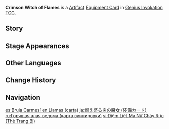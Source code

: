 {{About|the [[Genius Invokation TCG]] Equipment Card|the [[Artifact Set]]|Crimson Witch of Flames}}
{{Genius Invokation TCG Infobox
|title     = Crimson Witch of Flames
|id        = 312302
|image     = Crimson Witch of Flames Equipment Card.png
|type      = Equipment Card
|group     = Artifact
|effect    = '''When the character uses a Skill or equips a Talent:''' Spend 1 less {{TCG Icon|Pyro Cost|notext=1}} {{Color|Pyro Die}}. (Once per Round)<br/ >'''Roll Phase:''' 2 of the starting Elemental Dice you roll are always guaranteed to be {{TCG Icon|Pyro Cost|notext=1}} {{Color|Pyro Dice}}.
|matching  = 2
|features  = Signora
|source1   = {{Sold By}}
}}
'''Crimson Witch of Flames''' is a [[Artifact Card|Artifact]] [[Equipment Card]] in [[Genius Invokation TCG]].

==Story==
{{Description|"[[La Signora|I]] will sing no elegies. I refuse laments. I shall not sigh. I have no use for pointless noise.<br>If justice is long dead, then to whom can I offer redemption?"|title=Blazing Dissipation: Crimson Witch of Flames}}

==Stage Appearances==
{{Genius Invokation TCG Stage Appearances}}

==Other Languages==
{{Other Languages|Transclude=Crimson Witch of Flames}}

==Change History==
{{Change History|3.3}}

==Navigation==
{{Genius Invokation TCG Navbox|Equipment Card}}

[[es:Bruja Carmesí en Llamas (carta)]]
[[ja:燃え盛る炎の魔女 (装備カード)]]
[[ru:Горящая алая ведьма (карта экипировки)]]
[[vi:Diệm Liệt Ma Nữ Cháy Rực (Thẻ Trang Bị)]]